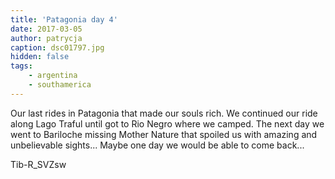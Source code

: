 ```yaml
---
title: 'Patagonia day 4'
date: 2017-03-05
author: patrycja
caption: dsc01797.jpg
hidden: false
tags: 
    - argentina
    - southamerica
---
```


Our last rides in Patagonia that made our souls rich. We continued our ride along Lago Traful until got to Rio Negro where we camped. The next day we went to Bariloche missing Mother Nature that spoiled us with amazing and unbelievable sights... Maybe one day we would be able to come back...

<youtube>Tib-R_SVZsw</youtube>